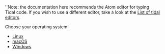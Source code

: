 ''Note: the documentation here recommends the Atom editor for typing Tidal code. If you wish to use a different editor, take a look at the [[List of tidal editors]].

Choose your operating system:

* [[Linux_installation|Linux]]
* [[MacOS_installation|macOS]]
* [[Windows_installation|Windows]]